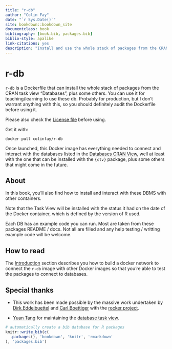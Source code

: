 ```yaml
--- 
title: "r-db"
author: "Colin Fay"
date: "`r Sys.Date()`"
site: bookdown::bookdown_site
documentclass: book
bibliography: [book.bib, packages.bib]
biblio-style: apalike
link-citations: yes
description: "Install and use the whole stack of packages from the CRAN task view \"Databases\", plus some others. Probably for teaching purpose."
---
```


# r-db {-}

`r-db` is a Dockerfile that can install the whole stack of packages from the CRAN task view "Databases", plus some others. You can use it for teaching/learning to use these db. Probably for production, but I don't warrant anything with this, so you should definitely audit the Dockerfile before using it. 

Please also check the [License file](https://github.com/ColinFay/r-db/blob/master/LICENSE) before using.

Get it with:

```
docker pull colinfay/r-db
```

Once launched, this Docker image has everything needed to connect and interact with the databases listed in the [Databases CRAN View](https://cran.r-project.org/web/views/Databases.html), well at least with the one that can be installed with the `{ctv}` package, plus some others that might come in the future.

## About {-}

In this book, you'll also find how to install and interact with these DBMS with other containers.

Note that the Task View will be installed with the status it had on the date of the Docker container, which is defined by the version of R used.

Each DB has an example code you can run. Most are taken from these packages README / docs. Not all are filled and any help testing / writting example code will be welcome.

## How to read {-}

The [Introduction](#intro) section describes you how to build a docker network to connect the `r-db` image with other Docker images so that you're able to test the packages to connect to databases. 

## Special thanks {-}

+ This work has been made possible by the massive work undertaken by [Dirk Eddelbuettel](http://dirk.eddelbuettel.com/) and [Carl Boettiger](https://www.carlboettiger.info/) with the [rocker project](https://www.rocker-project.org/).

+ [Yuan Tang](https://terrytangyuan.github.io/) for maintaining the [database task view](https://cran.r-project.org/web/views/Databases.html).

```r
# automatically create a bib database for R packages
knitr::write_bib(c(
  .packages(), 'bookdown', 'knitr', 'rmarkdown'
), 'packages.bib')
```
